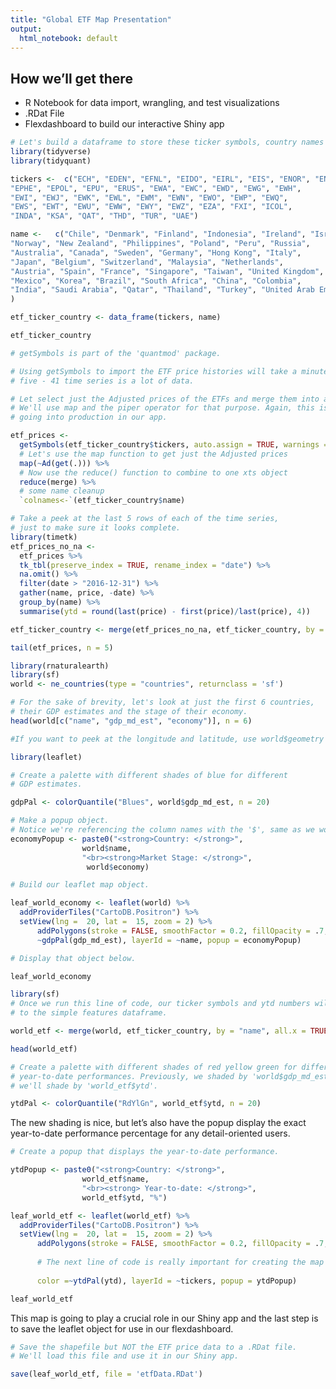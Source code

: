```yaml
---
title: "Global ETF Map Presentation"
output:
  html_notebook: default
---
```


## How we'll get there

- R Notebook for data import, wrangling, and test visualizations
- .RDat File
- Flexdashboard to build our interactive Shiny app

```r
# Let's build a dataframe to store these ticker symbols, country names and YTD numbers.
library(tidyverse)
library(tidyquant)

tickers <-  c("ECH", "EDEN", "EFNL", "EIDO", "EIRL", "EIS", "ENOR", "ENZL", 
"EPHE", "EPOL", "EPU", "ERUS", "EWA", "EWC", "EWD", "EWG", "EWH", 
"EWI", "EWJ", "EWK", "EWL", "EWM", "EWN", "EWO", "EWP", "EWQ", 
"EWS", "EWT", "EWU", "EWW", "EWY", "EWZ", "EZA", "FXI", "ICOL", 
"INDA", "KSA", "QAT", "THD", "TUR", "UAE")

name <-   c("Chile", "Denmark", "Finland", "Indonesia", "Ireland", "Israel", 
"Norway", "New Zealand", "Philippines", "Poland", "Peru", "Russia", 
"Australia", "Canada", "Sweden", "Germany", "Hong Kong", "Italy", 
"Japan", "Belgium", "Switzerland", "Malaysia", "Netherlands", 
"Austria", "Spain", "France", "Singapore", "Taiwan", "United Kingdom", 
"Mexico", "Korea", "Brazil", "South Africa", "China", "Colombia", 
"India", "Saudi Arabia", "Qatar", "Thailand", "Turkey", "United Arab Emirates"
)

etf_ticker_country <- data_frame(tickers, name)

etf_ticker_country
```

 

```r
# getSymbols is part of the 'quantmod' package.

# Using getSymbols to import the ETF price histories will take a minute or two or 
# five - 41 time series is a lot of data. 

# Let select just the Adjusted prices of the ETFs and merge them into a list.
# We'll use map and the piper operator for that purpose. Again, this is for testing. It's not 
# going into production in our app.

etf_prices <- 
  getSymbols(etf_ticker_country$tickers, auto.assign = TRUE, warnings = FALSE) %>%
  # Let's use the map function to get just the Adjusted prices
  map(~Ad(get(.))) %>% 
  # Now use the reduce() function to combine to one xts object
  reduce(merge) %>% 
  # some name cleanup
  `colnames<-`(etf_ticker_country$name)

# Take a peek at the last 5 rows of each of the time series, 
# just to make sure it looks complete.
library(timetk)
etf_prices_no_na <- 
  etf_prices %>%
  tk_tbl(preserve_index = TRUE, rename_index = "date") %>% 
  na.omit() %>% 
  filter(date > "2016-12-31") %>% 
  gather(name, price, -date) %>% 
  group_by(name) %>% 
  summarise(ytd = round(last(price) - first(price)/last(price), 4))

etf_ticker_country <- merge(etf_prices_no_na, etf_ticker_country, by = "name", all.x = TRUE)

tail(etf_prices, n = 5)
```



```r
library(rnaturalearth)
library(sf)
world <- ne_countries(type = "countries", returnclass = 'sf')
```



```r
# For the sake of brevity, let's look at just the first 6 countries, 
# their GDP estimates and the stage of their economy.
head(world[c("name", "gdp_md_est", "economy")], n = 6)

#If you want to peek at the longitude and latitude, use world$geometry
```



```r
library(leaflet)  

# Create a palette with different shades of blue for different
# GDP estimates.

gdpPal <- colorQuantile("Blues", world$gdp_md_est, n = 20)
```




```r
# Make a popup object.
# Notice we're referencing the column names with the '$', same as we would with a non-spatial dataframe.
economyPopup <- paste0("<strong>Country: </strong>", 
                world$name, 
                "<br><strong>Market Stage: </strong>", 
                 world$economy)
```



```r
# Build our leaflet map object.

leaf_world_economy <- leaflet(world) %>%
  addProviderTiles("CartoDB.Positron") %>% 
  setView(lng =  20, lat =  15, zoom = 2) %>%
      addPolygons(stroke = FALSE, smoothFactor = 0.2, fillOpacity = .7, color =
      ~gdpPal(gdp_md_est), layerId = ~name, popup = economyPopup)

# Display that object below.

leaf_world_economy
```



```r
library(sf)
# Once we run this line of code, our ticker symbols and ytd numbers will be added
# to the simple features dataframe.

world_etf <- merge(world, etf_ticker_country, by = "name", all.x = TRUE)

head(world_etf)
```



```r
# Create a palette with different shades of red yellow green for different
# year-to-date performances. Previously, we shaded by 'world$gdp_md_est', now
# we'll shade by 'world_etf$ytd'.

ytdPal <- colorQuantile("RdYlGn", world_etf$ytd, n = 20)
```


The new shading is nice, but let’s also have the popup display the exact year-to-date performance percentage for any detail-oriented users.

```r
# Create a popup that displays the year-to-date performance.

ytdPopup <- paste0("<strong>Country: </strong>", 
                world_etf$name,
                "<br><strong> Year-to-date: </strong>", 
                world_etf$ytd, "%")
```
 


```r

leaf_world_etf <- leaflet(world_etf) %>%
  addProviderTiles("CartoDB.Positron") %>% 
  setView(lng =  20, lat =  15, zoom = 2) %>%
      addPolygons(stroke = FALSE, smoothFactor = 0.2, fillOpacity = .7,
                  
      # The next line of code is really important for creating the map we want to use later.       
      
      color =~ytdPal(ytd), layerId = ~tickers, popup = ytdPopup)

leaf_world_etf
```


This map is going to play a crucial role in our Shiny app and the last step is to save the leaflet object for use in our flexdashboard. 


```r
# Save the shapefile but NOT the ETF price data to a .RDat file.
# We'll load this file and use it in our Shiny app.

save(leaf_world_etf, file = 'etfData.RDat')
```



